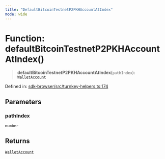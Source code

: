 ```yaml
---
title: "DefaultBitcoinTestnetP2PKHAccountAtIndex"
mode: wide
---
```

  
# Function: defaultBitcoinTestnetP2PKHAccountAtIndex()

> **defaultBitcoinTestnetP2PKHAccountAtIndex**(`pathIndex`): [`WalletAccount`](../WalletAccount/readme)

Defined in: [sdk-browser/src/turnkey-helpers.ts:174](https://github.com/tkhq/sdk/blob/ee72856c3f450731d7501ab05001215768b71500/packages/sdk-browser/src/turnkey-helpers.ts#L174)

## Parameters

### pathIndex

`number`

## Returns

[`WalletAccount`](../WalletAccount/readme)

